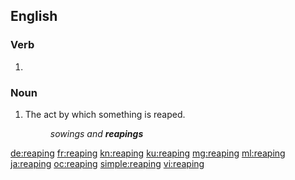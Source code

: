 ==English==

===Verb===
{{head|en|present participle}}

# {{present participle of|reap|lang=en}}

===Noun===
{{en-noun}}

# The act by which something is reaped.
#: ''sowings and '''reapings'''''

[[de:reaping]]
[[fr:reaping]]
[[kn:reaping]]
[[ku:reaping]]
[[mg:reaping]]
[[ml:reaping]]
[[ja:reaping]]
[[oc:reaping]]
[[simple:reaping]]
[[vi:reaping]]